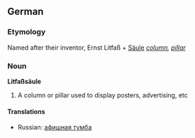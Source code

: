 ==German==
===Etymology===
Named after their inventor, Ernst Litfaß + [[Säule]] ''[[column]], [[pillar]]''

===Noun===
'''Litfaßsäule'''

# A column or pillar used to display posters, advertising, etc

====Translations====
*Russian: [[афишная тумба]]